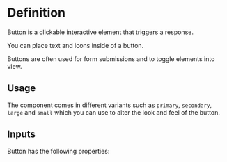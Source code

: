 
<Meta title="Button" />
 
# Definition
 
Button is a clickable interactive element that triggers a response.
 
You can place text and icons inside of a button.
 
Buttons are often used for form submissions and to toggle elements into view.
 
## Usage
 
The component comes in different variants such as `primary`, `secondary`, `large` and `small` which you can use to alter the look and feel of the button.
 
## Inputs
 
Button has the following properties:
 
<H1 label={"fjjfejef"} />
